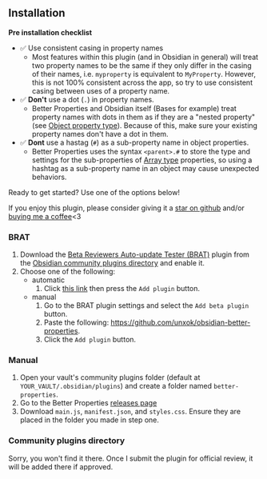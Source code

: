 
## Installation

**Pre installation checklist**

- ✅ Use consistent casing in property names
  - Most features within this plugin (and in Obsidian in general) will treat two property names to be the same if they only differ in the casing of their names, i.e. `myproperty` is equivalent to `MyProperty`. However, this is not 100% consistent across the app, so try to use consistent casing between uses of a property name.
- ✅ **Don't** use a dot (`.`) in property names.
  - Better Properties and Obsidian itself (Bases for example) treat property names with dots in them as if they are a "nested property" (see [Object property type](/features/property-types#object)). Because of this, make sure your existing property names don't have a dot in them.
- ✅ **Dont** use a hastag (`#`) as a sub-property name in object properties.
  - Better Properties uses the syntax `<parent>.#` to store the type and settings for the sub-properties of [Array type](/features/property-types#array) properties, so using a hashtag as a sub-property name in an object may cause unexpected behaviors.

Ready to get started? Use one of the options below!

If you enjoy this plugin, please consider giving it a [star on github](https://github.com/unxok/obsidian-better-properties) and/or [buying me a coffee](https://buymeacoffee.com/unxok)&lt;3

### BRAT

1. Download the [Beta Reviewers Auto-update Tester (BRAT)](https://github.com/TfTHacker/obsidian42-brat) plugin from the [Obsidian community plugins directory](obsidian://show-plugin?id=obsidian42-brat) and enable it.
2. Choose one of the following:
   - automatic
     1. Click [this link](obsidian://brat?plugin=unxok/obsidian-better-properties) then press the `Add plugin` button.
   - manual
     1. Go to the BRAT plugin settings and select the `Add beta plugin` button.
     2. Paste the following: https://github.com/unxok/obsidian-better-properties.
     3. Click the `Add plugin` button.

### Manual

1. Open your vault's community plugins folder (default at `YOUR_VAULT/.obsidian/plugins`) and create a folder named `better-properties`.
2. Go to the Better Properties [releases page](https://github.com/unxok/obsidian-better-properties/releases)
3. Download `main.js`, `manifest.json`, and `styles.css`. Ensure they are placed in the folder you made in step one.

### Community plugins directory

Sorry, you won't find it there. Once I submit the plugin for official review, it will be added there if approved.
